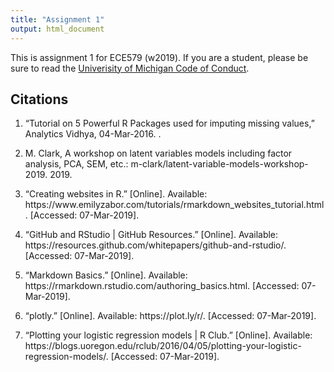 ```yaml
---
title: "Assignment 1"
output: html_document
---
```


This is assignment 1 for ECE579 (w2019). If you are a student, please be sure to read the [Univerisity of Michigan Code of Conduct](http://catalog.umd.umich.edu/undergraduate/academic-policies/academic-code-conduct/).

## Citations

1. “Tutorial on 5 Powerful R Packages used for imputing missing values,” Analytics Vidhya, 04-Mar-2016. .

1. M. Clark, A workshop on latent variables models including factor analysis, PCA, SEM, etc.: m-clark/latent-variable-models-workshop-2019. 2019.

1. “Creating websites in R.” [Online]. Available: https://www.emilyzabor.com/tutorials/rmarkdown_websites_tutorial.html. [Accessed: 07-Mar-2019].

1. “GitHub and RStudio | GitHub Resources.” [Online]. Available: https://resources.github.com/whitepapers/github-and-rstudio/. [Accessed: 07-Mar-2019].

1. “Markdown Basics.” [Online]. Available: https://rmarkdown.rstudio.com/authoring_basics.html. [Accessed: 07-Mar-2019].

1. “plotly.” [Online]. Available: https://plot.ly/r/. [Accessed: 07-Mar-2019].

1. “Plotting your logistic regression models | R Club.” [Online]. Available: https://blogs.uoregon.edu/rclub/2016/04/05/plotting-your-logistic-regression-models/. [Accessed: 07-Mar-2019].

